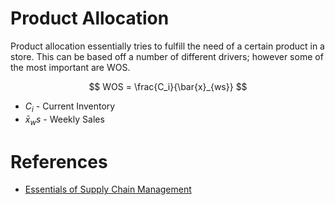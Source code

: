 # Product Allocation 

Product allocation essentially tries to fulfill the need of a certain product in a store. This can be based off a number of different drivers; however some of the most important are WOS. 

$$
WOS = \frac{C_i}{\bar{x}_{ws}}
$$

* $C_i$ - Current Inventory 
* $\bar{x}_ws$ - Weekly Sales

# References 
* [Essentials of Supply Chain Management](https://www.amazon.com/Essentials-Supply-Chain-Management-ebook/dp/B07B4N77VQ/ref=sr_1_3?ie=UTF8&qid=1533817975&sr=8-3&keywords=essentials+of+supply+chain+management+by+michael+h.+hugos)